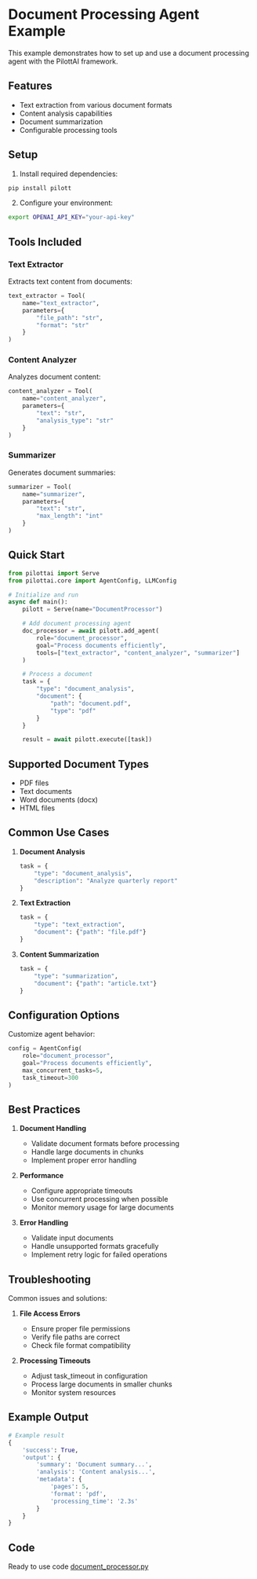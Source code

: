 # Document Processing Agent Example

This example demonstrates how to set up and use a document processing agent with the PilottAI framework.

## Features

- Text extraction from various document formats
- Content analysis capabilities
- Document summarization
- Configurable processing tools

## Setup

1. Install required dependencies:
```bash
pip install pilott
```

2. Configure your environment:
```bash
export OPENAI_API_KEY="your-api-key"
```

## Tools Included

### Text Extractor
Extracts text content from documents:
```python
text_extractor = Tool(
    name="text_extractor",
    parameters={
        "file_path": "str",
        "format": "str"
    }
)
```

### Content Analyzer
Analyzes document content:
```python
content_analyzer = Tool(
    name="content_analyzer",
    parameters={
        "text": "str",
        "analysis_type": "str"
    }
)
```

### Summarizer
Generates document summaries:
```python
summarizer = Tool(
    name="summarizer",
    parameters={
        "text": "str",
        "max_length": "int"
    }
)
```

## Quick Start

```python
from pilottai import Serve
from pilottai.core import AgentConfig, LLMConfig

# Initialize and run
async def main():
    pilott = Serve(name="DocumentProcessor")

    # Add document processing agent
    doc_processor = await pilott.add_agent(
        role="document_processor",
        goal="Process documents efficiently",
        tools=["text_extractor", "content_analyzer", "summarizer"]
    )

    # Process a document
    task = {
        "type": "document_analysis",
        "document": {
            "path": "document.pdf",
            "type": "pdf"
        }
    }

    result = await pilott.execute([task])
```

## Supported Document Types

- PDF files
- Text documents
- Word documents (docx)
- HTML files

## Common Use Cases

1. **Document Analysis**
   ```python
   task = {
       "type": "document_analysis",
       "description": "Analyze quarterly report"
   }
   ```

2. **Text Extraction**
   ```python
   task = {
       "type": "text_extraction",
       "document": {"path": "file.pdf"}
   }
   ```

3. **Content Summarization**
   ```python
   task = {
       "type": "summarization",
       "document": {"path": "article.txt"}
   }
   ```

## Configuration Options

Customize agent behavior:
```python
config = AgentConfig(
    role="document_processor",
    goal="Process documents efficiently",
    max_concurrent_tasks=5,
    task_timeout=300
)
```

## Best Practices

1. **Document Handling**
   - Validate document formats before processing
   - Handle large documents in chunks
   - Implement proper error handling

2. **Performance**
   - Configure appropriate timeouts
   - Use concurrent processing when possible
   - Monitor memory usage for large documents

3. **Error Handling**
   - Validate input documents
   - Handle unsupported formats gracefully
   - Implement retry logic for failed operations

## Troubleshooting

Common issues and solutions:

1. **File Access Errors**
   - Ensure proper file permissions
   - Verify file paths are correct
   - Check file format compatibility

2. **Processing Timeouts**
   - Adjust task_timeout in configuration
   - Process large documents in smaller chunks
   - Monitor system resources

## Example Output

```python
# Example result
{
    'success': True,
    'output': {
        'summary': 'Document summary...',
        'analysis': 'Content analysis...',
        'metadata': {
            'pages': 5,
            'format': 'pdf',
            'processing_time': '2.3s'
        }
    }
}
```

## Code

Ready to use code [document_processor.py](../../pilott/agents/document_processing.py)
